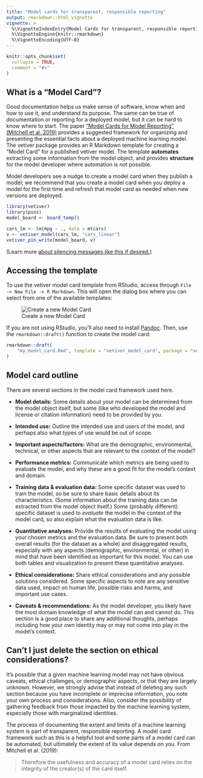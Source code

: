 ```yaml
---
title: "Model cards for transparent, responsible reporting"
output: rmarkdown::html_vignette
vignette: >
  %\VignetteIndexEntry{Model Cards for transparent, responsible reporting}
  %\VignetteEngine{knitr::rmarkdown}
  %\VignetteEncoding{UTF-8}
---
```


```r
knitr::opts_chunk$set(
  collapse = TRUE,
  comment = "#>"
)
```


## What is a "Model Card"?

Good documentation helps us make sense of software, know when and how to use it, and understand its purpose. The same can be true of documentation or reporting for a deployed model, but it can be hard to know where to start. The paper ["Model Cards for Model Reporting" (Mitchell et al. 2019)](https://doi.org/10.1145/3287560.3287596) provides a suggested framework for organizing and presenting the essential facts about a deployed machine learning model. The vetiver package provides an R Markdown template for creating a "Model Card" for a published vetiver model. The template **automates** extracting some information from the model object, and provides **structure** for the model developer where automation is not possible.

Model developers see a nudge to create a model card when they publish a model; we recommend that you create a model card when you deploy a model for the first time and refresh that model card as needed when new versions are deployed.

```r
library(vetiver)
library(pins)
model_board <- board_temp()

cars_lm <- lm(mpg ~ ., data = mtcars)
v <- vetiver_model(cars_lm, "cars_linear")
vetiver_pin_write(model_board, v)
```

(Learn more [about silencing messages like this if desired.](https://rlang.r-lib.org/reference/abort.html#muffling-and-silencing-conditions))

## Accessing the template

To use the vetiver model card template from RStudio, access through `File -> New File -> R Markdown`. This will open the dialog box where you can select from one of the available templates:

![Create a new Model Card](vetiver-templates.png)
    
 
If you are not using RStudio, you'll also need to install [Pandoc](https://pandoc.org). Then, use the `rmarkdown::draft()` function to create the model card:

```r
rmarkdown::draft(
    "my_model_card.Rmd", template = "vetiver_model_card", package = "vetiver"
)
```

## Model card outline

There are several sections in the model card framework used here.

- **Model details:** Some details about your model can be determined from the model object itself, but some (like who developed the model and license or citation information) need to be provided by you.

- **Intended use:** Outline the intended use and users of the model, and perhaps also what types of use would be out of scope.

- **Important aspects/factors:** What are the demographic, environmental, technical, or other aspects that are relevant to the context of the model?

- **Performance metrics:** Communicate which metrics are being used to evaluate the model, and why these are a good fit for the model's context and domain.

- **Training data & evaluation data:** Some specific dataset was used to train the model, so be sure to share basic details about its characteristics. (Some information about the training data can be extracted from the model object itself.) Some (probably different) specific dataset is used to _evaluate_ the model in the context of the model card, so also explain what the evaluation data is like.

- **Quantitative analyses:** Provide the results of evaluating the model using your chosen metrics and the evaluation data. Be sure to present both overall results (for the dataset as a whole) and disaggregated results, especially with any aspects (demographic, environmental, or other) in mind that have been identified as important for this model. You can use both tables and visualization to present these quantitative analyses.

- **Ethical considerations:** Share ethical considerations and any possible solutions considered. Some specific aspects to note are any sensitive data used, impact on human life, possible risks and harms, and important use cases.

- **Caveats & recommendations:** As the model developer, you likely have the most domain knowledge of what the model can and cannot do. This section is a good place to share any additional thoughts, perhaps including how your own identity may or may not come into play in the model's context.

## Can't I just delete the section on ethical considerations?

It's possible that a given machine learning model may not have obvious caveats, ethical challenges, or demographic aspects, or that they are largely unknown. However, we strongly advise that instead of deleting any such section because you have incomplete or imprecise information, you note your own process and considerations. Also, consider the possibility of gathering feedback from those impacted by the machine learning system, especially those with marginalized identities.

The process of documenting the extent and limits of a machine learning system is part of transparent, responsible reporting. A model card framework such as this is a helpful tool and some parts of a model card can be automated, but ultimately the extent of its value depends on you. From Mitchell et al. (2019):

> Therefore the usefulness and accuracy of a model card relies on the integrity of the creator(s) of the card itself.

